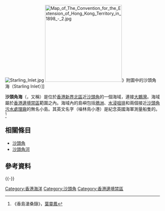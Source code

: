 {{Coord|22|32|17|N|114|13|41|E|display=title|type:waterbody}}
[[File:Starling_Inlet.jpg|thumb]]
[[File:Map_of_The_Convention_for_the_Extension_of_Hong_Kong_Territory_in_1898_-_2.jpg|250px]]》附圖中的沙頭角海（Starling Inlet）]]

'''沙頭角海'''（{{lang|en|'''Starling Inlet'''}}，又稱{{lang|en|'''Sha Tau Kok Hoi'''}}）是位於[[香港|香港]][[新界|新界]][[北區_(香港)|北區]]近[[沙頭角|沙頭角]]的一個海域，連接[[大鵬灣_(南海)|大鵬灣]]。海域屬於[[香港邊境禁區|香港邊境禁區]]範圍之內。海域內的島嶼包括[[鴉洲|鴉洲]]、[[水浸咀排|水浸咀排]]和兩個接近[[沙頭角污水處理廠|沙頭角污水處理廠]]的無名小島。其英文名字'''{{lang|en|Starling Inlet}}'''（噪林鳥小港）是紀念英國海軍測量船隻{{link-en|皇家海军斯塔林号|HMS Starling (1829)}}的。<ref>《香島滄桑錄》，[[葉靈鳳|葉靈鳳]]</ref>

==相關條目==
*[[沙頭角|沙頭角]] 
*[[沙頭角河|沙頭角河]]

==參考資料==
<div class="references-small">
<references></references>
</div>

{{HK-geo-stub}}
{{-}}
{{香港海灣}}

[[Category:香港海洋|Category:香港海洋]]
[[Category:沙頭角|Category:沙頭角]]
[[Category:香港邊境禁區|Category:香港邊境禁區]]